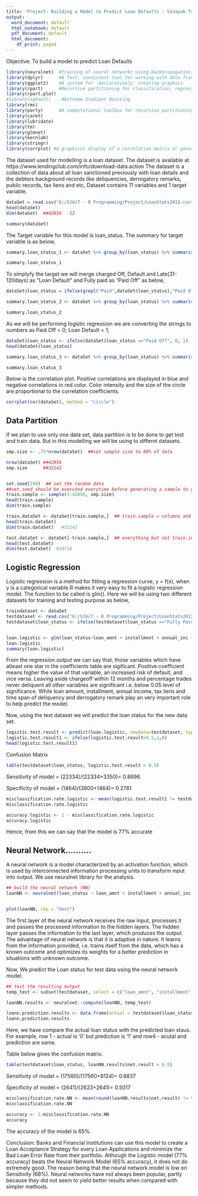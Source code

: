 ---
title: 'Project: Building a Model to Predict Loan Defaults - Vinayak Tayshetye R Notebook'
output:
  word_document: default
  html_notebook: default
  pdf_document: default
  html_document:
    df_print: paged
---
Objective: To build a model to predict Loan Defaults

```{r message=FALSE, warning=FALSE}
library(neuralnet)  #Training of neural networks using backpropagation, resilient backpropagation or without weight backtracking 
library(dplyr)      #A fast, consistent tool for working with data frame like objects, both in memory and out of memory.
library(ggplot2)    #A system for 'declaratively' creating graphics
library(rpart)      #Recursive partitioning for classification, regression and survival trees.
library(rpart.plot)
#library(xgboost)    #Extreme Gradient Boosting
library(rms)
library(party)      #A computational toolbox for recursive partitioning.
library(caret)
library(lubridate)
library(tm)
library(glmnet)
library(kernlab)
library(stringr)
library(corrplot) #A graphical display of a correlation matrix or general matrix.

```

The dataset used for modelling is a loan dataset. The dataset is available at https://www.lendingclub.com/info/download-data.action
The dataset is a collection of data about all loan sanctioned previously with loan details and the debtors background records like deliquencies, derrogatory remarks, public records, tax liens and etc,
Dataset contains 11 variables and 1 target variable. 

```{r}
dataSet = read.csv("G:/SJU/7 - R Programming/Project/LoanStats2015.csv",header = T)
head(dataSet)
dim(dataSet)  ##42856   12

summary(dataSet)

```

The Target variable for this model is loan_status.
The summary for target variable is as below,

```{r}
summary.loan_status_1 <- dataSet %>% group_by(loan_status) %>% summarise(count = n())

summary.loan_status_1

```

To simplyfy the target we will merge charged Off, Default and Late(31-120days) as "Loan Default" and Fully paid as "Paid Off" as below,

```{r}
dataSet$loan_status = ifelse(grepl("Paid",dataSet$loan_status),"Paid Off","Loan Default")

summary.loan_status_2 <- dataSet %>% group_by(loan_status) %>% summarise(count = n())

summary.loan_status_2
```

As we will be performing logistic regression we are converting the strings to numbers as
Paid Off = 0;
Loan Default = 1;


```{r}
dataSet$loan_status <- ifelse(dataSet$loan_status =="Paid Off", 0, 1)  ## '0'=Paid Off, '1'=Loan Default
head(dataSet$loan_status) 

summary.loan_status_3 <- dataSet %>% group_by(loan_status) %>% summarise(count = n())

summary.loan_status_3
```

Below is the correlation plot. Positive correlations are displayed in blue and negative correlations in red color. Color intensity and the size of the circle are proportional to the correlation coefficients.

```{r}
corrplot(cor(dataSet), method = "circle")
```


## Data Partition

If we plan to use only one data set, data partition is to be done to get test and train data.
But in this modelling we will be using to differnt datasets.

```{r}
smp.size <- .75*nrow(dataSet)  ##set sample size to 80% of data

nrow(dataSet) ##42856
smp.size      ##32142


set.seed(199)  ## set the random data
##set.seed should be executed everytime before generating a sample to get same sample everytime.
train.sample <- sample(1:42856, smp.size)
head(train.sample)
dim(train.sample)

train.dataSet <- dataSet[train.sample,]  ## train.sample = columns and all rows
head(train.dataSet)
dim(train.dataSet)   #32142

test.dataSet <- dataSet[-train.sample,]  ## everything but not train.ind columns
head(test.dataSet) 
dim(test.dataSet)  #10714

```

## Logistic Regression
Logistic regression is a method for fitting a regression curve, y = f(x), when y is a categorical variable.R makes it very easy to fit a logistic regression model. The function to be called is glm().
Here we will be using two different datasets for training and testing purpose as below,

```{r}
traindataset <- dataSet
testdataset <- read.csv("G:/SJU/7 - R Programming/Project/LoanStats2012_13.csv",header = T)
testdataset$loan_status <- ifelse(testdataset$loan_status =="Fully Paid", 0, 1)  ## '0'=Paid Off, '1'=Loan Default


loan.logistic <- glm(loan_status~loan_amnt + installment + annual_inc + delinq_2yrs + mths_since_last_delinq + mths_since_last_major_derog + chargeoff_within_12_mths + num_accts_ever_120_pd + pct_tl_nvr_dlq +pub_rec_bankruptcies + tax_liens, family = "binomial",data = traindataset)
loan.logistic
summary(loan.logistic)
```
From the regression output we can say that, those variables which have atleast one star in the coefficients table are sigificant. Positive coefficient means higher the value of that variable, an increased risk of default, and vice versa. Leaving aside chargeoff within 12 months and percentage trades never deliquent all other variables are significant i.e. below 0.05 level of significance.
While loan amount, installment, annual income, tax liens and time span of deliquency and derrogatory remark play an very important role to help predict the model.

Now, using the test dataset we will predict the loan status for the new data set.

```{r}
logistic.test.result <- predict(loan.logistic, newdata=testdataset, type= "response")
logistic.test.result1 <- ifelse(logistic.test.result>0.5,1,0)
head(logistic.test.result1)

```

Confusion Matrix

```{r}
table(testdataset$loan_status, logistic.test.result > 0.5)
```

Sensitivity of model = (22334)/(22334+3350)= 0.8696 

Specificity of model = (1464)/(3800+1464)= 0.2781 

```{r}
misclassification.rate.logistic <- mean(logistic.test.result1 != testdataset$loan_status)
misclassification.rate.logistic
```

```{r}
accuracy.logistic <- 1 - misclassification.rate.logistic
accuracy.logistic
```

Hence, from this we can say that the model is 77% accurate



## Neural Network..........
A neural network is a model characterized by an activation function, which is used by interconnected information processing units to transform input into output.
We use neuralnet library for the analysis. 

```{r}
## build the neural network (NN)
loanNN <- neuralnet(loan_status ~ loan_amnt + installment + annual_inc + delinq_2yrs + mths_since_last_delinq + mths_since_last_major_derog + chargeoff_within_12_mths + num_accts_ever_120_pd + pct_tl_nvr_dlq +pub_rec_bankruptcies + tax_liens, traindataset, hidden = 4, lifesign = "minimal",linear.output = FALSE, threshold = 0.1)


plot(loanNN, rep = "best")

```
The first layer of the neural network receives the raw input, processes it and passes the processed information to the hidden layers. The hidden layer passes the information to the last layer, which produces the output. The advantage of neural network is that it is adaptive in nature. It learns from the information provided, i.e. trains itself from the data, which has a known outcome and optimizes its weights for a better prediction in situations with unknown outcome.

Now, We predict the Loan status for test data using the neural network model.

```{r}
## test the resulting output
temp_test <- subset(testdataset, select = c("loan_amnt", "installment", "annual_inc", "delinq_2yrs", "mths_since_last_delinq", "mths_since_last_major_derog", "chargeoff_within_12_mths", "num_accts_ever_120_pd", "pct_tl_nvr_dlq", "pub_rec_bankruptcies", "tax_liens"))

loanNN.results <- neuralnet::compute(loanNN, temp_test)

loann.prediction.results <- data.frame(actual = testdataset$loan_status, prediction = round(loanNN.results$net.result))
loann.prediction.results
```
Here, we have compare the actual loan status with the predicted loan staus.
For example, row 1 - actual is '0' but prediction is '1' and row4 - acutal and prediction are same.

Table below gives the confusion matrix.

```{r}
table(testdataset$loan_status, loanNN.results$net.result > 0.5)
```

Sensitivity of model = (17560)/(17560+8124)= 0.6837

Specificity of model = (2641)/(2623+2641)= 0.5017 

```{r}

misclassification.rate.NN <- mean(round(loanNN.results$net.result) != testdataset$loan_status)
misclassification.rate.NN
```

```{r}
accuracy <- 1-misclassification.rate.NN
accuracy
```

The accuracy of the model is 65%.


Conclusion:
Banks and Financial Institutions can use this model to create a Loan Acceptance Strategy for every Loan Applications and minimize the Bad Loan Error Rate from their portfolio.
Although the Logistic model (77% accuracy) beats the Neural Network Model (65% accuracy), it does not do extremely good. The reason being that the neural network model is low on Sensitivity (68%). Neural networks have not always been popular, partly because they did not seem to yield better results when compared with simpler methods.

